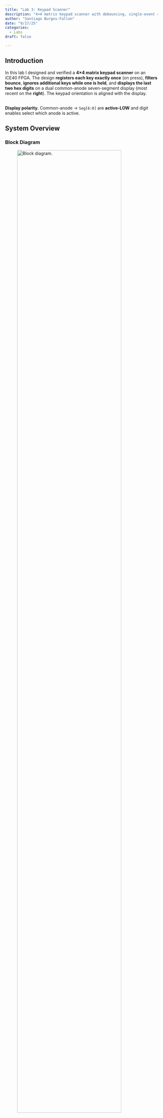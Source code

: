 ```yaml
---
title: "Lab 3: Keypad Scanner"
description: "4×4 matrix keypad scanner with debouncing, single-event registration, and dual 7-segment output"
author: "Santiago Burgos-Fallon"
date: "9/17/25"
categories:
  - Labs
draft: false

---
```


## Introduction

In this lab I designed and verified a **4×4 matrix keypad scanner** on an iCE40 FPGA. The design **registers each key exactly once** (on press), **filters bounce**, **ignores additional keys while one is held**, and **displays the last two hex digits** on a dual common-anode seven-segment display (most recent on the **right**). The keypad orientation is aligned with the display.

\
**Display polarity.** Common-anode → `Seg[6:0]` are **active-LOW** and digit enables select which anode is active.
\

## System Overview

### Block Diagram


![Block diagram.](images/BD.jpg){#fig-block align="center" fig-alt="top level muxed design." width="90%"}


### Top-Level Architecture

* **Clocking:** Lattice `HSOSC` at \~**6 MHz** (`CLKHF_DIV=2'b11`).
* **Keypad interface:**

  * **Rows** (`Row[3:0]`) are **FPGA outputs**, one row driven **LOW** at a time (scan).
  * **Columns** (`Col[3:0]`) are **FPGA inputs** with **pull-ups** (`PULLMODE=UP`). A pressed key shorts the active low row to its column → that column reads `0`.
* **Scanner (`KeypadScan`):**

  * **Round-robin row scan** (≈2 kHz), **2-FF synchronizers** on `Col[3:0]`.
  * **FSM** with states **IDLE → DEB → HELD**.

    * On first detection, freeze the candidate row/col and **debounce** for a few scan ticks.
    * Emit a **1-cycle `key_valid`** on acceptance, then **ignore** other keys until **all columns return high**.
* **Display path:** On `key_valid`, shift `{D_left, D_right} ← {D_right, key_code}`. A single `SevenSeg` instance decodes the selected nibble; `DMux` alternates enables (`En1`, `En2`) and feeds the decoder input (`s`) at a fixed duty to avoid brightness variation.


![RTL](images/rtl.png){#fig-RTL fig-alt="Netlist of design"}


## State Machine Specification

### State Diagram

![FSM](images/FSM.jpg){#fig-FSM fig-alt="Debounce FSM"}

## State Transition Table

### IDLE – transitions

| Current State | Condition (plain English)                                   | Next State | Notes                                                                   |
| ------------- | ----------------------------------------------------------- | ---------: | ----------------------------------------------------------------------- |
| **IDLE**      | A key seems pressed (while scanning, some column reads LOW) |    **DEB** | Latch the *candidate key* = (active row, first LOW column); compute hex |
| **IDLE**      | Otherwise                                                   |   **IDLE** | Continue round-robin row scan                                           |

### DEB – transitions

| Current State | Condition (plain English)                                                                                                              | Next State | Notes                                                         |
| ------------- | -------------------------------------------------------------------------------------------------------------------------------------- | ---------: | ------------------------------------------------------------- |
| **DEB**       | All columns are HIGH again (looks like release or a glitch)                                                                            |   **IDLE** | Abort debounce; resume scanning                               |
| **DEB**       | On the scan strobe, the **same candidate column** is still LOW **and** the **stable count just reached the target** (e.g., 3 in a row) |   **HELD** | Accept the key; emit a one-clock `key_valid` pulse            |
| **DEB**       | On the scan strobe, the same candidate column is still LOW **but** the **stable count hasn’t reached the target**                      |    **DEB** | Keep counting consecutive stable observations                 |
| **DEB**       | On the scan strobe, the candidate column is **not** LOW                                                                                |    **DEB** | Reset the stable counter to zero                              |
| **DEB**       | Otherwise                                                                                                                              |    **DEB** | Keep the candidate row held LOW and wait for next scan strobe |

### HELD – transitions

| Current State | Condition (plain English)                              | Next State | Notes                                     |
| ------------- | ------------------------------------------------------ | ---------: | ----------------------------------------- |
| **HELD**      | All columns are HIGH (the key has been fully released) |   **IDLE** | Return to scanning; allow a new key       |
| **HELD**      | Otherwise (key still held, or other keys also pressed) |   **HELD** | Ignore additional keys until full release |

### Outputs & Actions (per state)

| State    | Row Drive (what we drive on the keypad)                            | Registers / Counters (what we latch/update)                                                                         | One-Cycle Outputs                                                      |
| -------- | ------------------------------------------------------------------ | ------------------------------------------------------------------------------------------------------------------- | ---------------------------------------------------------------------- |
| **IDLE** | Round-robin: one row LOW at a time (`…1110 → 1101 → 1011 → 0111…`) | On first LOW column: **latch candidate row & column**, compute and hold **candidate hex**, **clear** stable counter | `key_valid = 0`                                                        |
| **DEB**  | **Freeze**: keep only the candidate row LOW                        | On each scan strobe: if same column still LOW → **increment** stable counter; else **reset** to 0                   | When target count reached on a strobe: **`key_valid = 1` (one clock)** |
| **HELD** | **Freeze**: keep only the candidate row LOW                        | Wait until **all columns HIGH** (full release); counters unchanged                                                  | `key_valid = 0`                                                        |

#### Mini-glossary (for the table)

* **Scan strobe**: periodic tick that advances row scan and paces debouncing.
* **Candidate key**: first detected (row, column) pair; row is held during debounce.
* **Stable count**: number of **consecutive** scan strobes where that same column remains LOW (target e.g. **3**).
* **All columns HIGH**: no key asserted (`1111` due to pull-ups).

---

### One-liners for implementation cross-check

* **Accept press** when: `state==DEB && scan_tick && stable_cand && deb_cnt==N_stable-1` → `key_valid<=1`, `state<=HELD`.
* **Abort bounce** when: `state==DEB && all_released` → `deb_cnt<=0`, `state<=IDLE`.
* **Ignore additional keys** while **HELD**: do nothing until `all_released`.

---


## Debouncing & Metastability

* **Synchronizers:** Each `Col[x]` passes through a **two-flip-flop** chain (`col_s1 → col_sync`) clocked at 6 MHz to mitigate metastability.
* **Debounce window:** Acceptance requires **three** stable observations of the candidate column under a **frozen row**. This balances responsiveness and immunity to mechanical bounce.
* **Single-event guarantee:** `key_valid` is generated **once**, on the **press** edge only. While in **HELD**, new presses are **ignored** until release.

## Timing & Multiplexing

### Scan Timing

A 13-bit divider creates a \~**2 kHz** scan tick. Rows step: `1110 → 1101 → 1011 → 0111`. The debounce counter advances only on scan ticks. Timing can be seen on top Module Wave form.

### Display Timing (`DMux`)

`DMux` toggles a digit select at \~**50 Hz** (counter=60 000 at 6 MHz → 50 Hz).

* `s = (DivClk) ? D_right : D_left`
* `En2 = DivClk`, `En1 = ~DivClk`
* Constant duty keeps **brightness uniform**, independent of the number of lit segments.

Timing can be seen on top Module Wave form.

## Pinout & Orientation

* **Rows (outputs):** connect to keypad **R0..R3**.
* **Columns (inputs w/ pull-up):** connect to keypad **C0..C3**.
* The **map\_hex** table encodes the keypad legend for `(row, col)` indices consistent with the chosen orientation.


![Layout Schematic](images/GenSchem.jpg){#fig-Schematic fig-alt="Schematic with Pinouts"}


## HDL Summary (files & roles)

* `top.sv` — HSOSC, `KeypadScan`, capture registers for last two digits, `DMux`, `SevenSeg`.
* `KeypadScan.sv` — row scan, 2-FF input sync, **IDLE/DEB/HELD** FSM, `map_hex(r,c)`.
* `DMux.sv` — display multiplexer + digit enables (fixed duty).
* `SevenSeg.sv` — combinational hex→segments (active-LOW).

All combinational logic is in `always_comb`; sequential is in `always_ff` with a single driver per `reg` (no latches, no tri-states).

## Simulation & Verification

### Testbench Strategy

* A **behavioral keypad model** drives `Col[3:0]` LOW **only** when the DUT selects the matching row LOW.
* The TB issues a sequence of 16 keys (walks the matrix), waits for `key_valid`, and then checks the **two displayed digits** by sampling when each enable is active.
* Negative tests:

  * Hold one key, “press” another → verify the **second is ignored** until release.
  * Inject brief bounces on a column line → ensure **single** registration.

:::: {.columns}
::: {.column width="60%"}
![Keypad Scan, Dmux, and Top waveforms.](images/waves.png){#fig-block align="center" fig-alt="top level muxed design." width="90%"}
:::
::: {.column width="40%"}
![waveform transcript (1 expected X-case mismatch at vec 0).](images/Output.png){#fig-top-log fig-alt="16 tests, 1 error due to X-expectation vector."}
:::
::::

### Results (simulation)

* Each programmed key press produced **one** `key_valid` pulse and the expected `key_code`.
* With one key held, additional simulated presses did **not** register.
* Display sampling showed stable, non-flickering output; both digits had equal duty.

## Hardware Bring-Up & Measurements

* Verified with a multimeter that each button shorts exactly one **Row** to one **Col** (<100 Ω) and that `Col` idles at `1111` with no key (internal pull-ups).
* Confirmed row order and column order match the **`map_hex`** orientation by observing a temporary LED debug (`~Row`, `~Col`) and adjusting constraints where needed.
* Final board test: pressing any key updates the right digit; the previous right digit shifts to the left. Press-and-hold does not cause repeats; additional presses are ignored until release.

## Design Tradeoffs & Alternatives

* **Debounce length:** I chose **3 scan-ticks** (≈1.5 ms at \~2 kHz) for a good balance of responsiveness vs. bounce immunity. Longer windows reduce false triggers but feel less snappy.
* **Scan rate:** \~2 kHz row stepping comfortably exceeds bounce dynamics and avoids aliasing; slower scanning risks missing very short taps.
* **Single decoder + mux:** Minimizes area and guarantees identical glyphs; the tradeoff is a need for careful duty control to keep brightness uniform.
* **First-press policy vs. NKRO:** For a diode-less matrix, “first-press wins” avoids ghosting; true multi-key (NKRO) would require per-switch diodes or a more complex detection + ghost-masking strategy.
* **Synchronizers:** 2-FF is sufficient at 6 MHz; 3-FF would further reduce MTBF at the cost of extra latency.

## Schematic Notes

* **Columns:** inputs with **PULLMODE=UP**
* **Rows:** push-pull outputs; **one driven LOW** at a time.
* **Display:** common-anode; segment resistors per segment; enables at constant duty.

## Conclusions

The implemented keypad scanner **meets the lab requirements**:

* Correctly reads the 4×4 keypad, **debounces**, and **registers once per press**.
* **Ignores** additional keys while one is held.
* Drives the dual 7-segment display with **stable brightness** and correct ordering (most-recent on **right**).
* Uses clean, latch-free, tri-state-free RTL with proper **synchronizers**.

**Time spent:** *(12 hours)*.
**Known limitations / future work:**

* Add a compile-time option to speed the scan/dividers in simulation.
* Auto-detect row/col orientation at power-up to reduce pin-map bring-up friction.

## Appendix

### File List

```
top.sv
KeypadScan.sv
DMux.sv
SevenSeg.sv
hsosc_sim.sv   // simulation model only
*_tb.sv        // keypad + display testbenches
```

### Key Equations

* **Display scan:**  $f_{\text{scan}} = \dfrac{f_{\text{clk}}}{2N}$ (N = `DMux` terminal count).
* **Debounce window:**  $T_{\text{deb}} = N_{\text{stable}} / f_{\text{row-scan}}$.

## AI Implementation

### Prompt used

> **Target device:** Lattice iCE40 UP5K FPGA with internal high-speed oscillator (\~20 MHz).
>
> Write synthesizable SystemVerilog to scan a 4×4 matrix keypad and display the last two hex keys pressed on a dual 7-segment display. Implement:
> • A clock divider that derives a scan clock on the order of 100–200 Hz from the internal oscillator.
> • A keypad scanning controller that iterates one active-low column at a time and samples active-low rows, registering at most one key per press (debounce-by-design), ignoring additional presses while any key is held, and allowing a new registration only after release.
> • A top level that updates two hex digits (older and most recent) when a new key is registered and drives a time-multiplexed two-digit 7-segment display without visible flicker and with balanced brightness.
> Use idiomatic SystemVerilog (e.g., `logic`, `always_ff`, enumerated states for FSMs). Provide clean module boundaries and keep all state synchronous. Include brief comments explaining the design choices.
> Create a new Radiant project, type the code generated by the LLM in and analyze the results. If the synthesis fails, type the error message back into the LLM to see what suggestions it generates.

### What the LLM produced

* **Good ideas it used**

  * Clear **module split**: `KeypadScan` (scanner + debounce FSM), `DMux` (digit scan/mux), `SevenSeg` (combinational hex→segments), `top` (capture two digits, wire-up).
  * **Synchronous FSM** with three states (**IDLE → DEB → HELD**), a **one-shot** `key_valid` pulse on accept, and **two-flip-flop synchronizers** on the asynchronous column inputs.
  * **Round-robin row drive** and **frozen row during debounce**, which prevents ghosting and enforces “first press wins.”
  * **Time-multiplexed display** with fixed duty for **uniform brightness**, and active-LOW segment patterns for a common-anode display.
  * Included a **scan tick** to pace debounce (stable-N policy), keeping all counters/sequencing in `always_ff` and decoding in `always_comb`.

* **Gaps I had to fix**

  * **Row/column polarity & direction**: the prompt assumed *active-low columns* and *sampled rows*, but our board drives **rows (active-LOW)** and reads **columns (with pull-ups)**. I corrected the interface and comments to match hardware.
  * **Key mapping**: the default `(row,col)→hex` map didn’t match the physical keypad legend; I rewrote `map_hex` to our layout.
  * **Multiple drivers risk**: `key_valid` was assigned in more than one procedural context in one draft. I consolidated to a **single** `always_ff`.
  * **Debounce edge case**: the counter was clocked every system cycle; I tied it to the **scan strobe** so stability is measured per row sample.
  * **Simulation speed**: initial dividers made sims painfully long; I added small counts under a guarded **sim mode** while leaving hardware rates intact.

### Quality rating (and why)

* **Rating: A-**
* **Why:** The LLM delivered a solid modular architecture and a correct synchronous FSM with proper input synchronization and single-event registration. Most fixes were **integration details** (board polarity, key legend, divider sizing) rather than structural rewrites.

### Did it synthesize first time?

* **Almost.** It compiled after minor edits:

  1. Align row/column **direction and polarity** with our board.
  2. Fix a **single-writer** rule on `key_valid`.
  3. Adjust the `(row,col)→hex` **lookup** to the actual keypad legend.
  4. Tweak divider constants (fast for sim, slow for hardware) and confirm **no latches/tri-states**.

### What I’d do differently next time with an LLM

1. **State the physical contract explicitly in the prompt:** “Rows = outputs, active-LOW; Columns = inputs with pull-ups (idle=1111); Segments active-LOW; digit enables En1/En2 select left/right.”
2. **Provide the keypad legend and pin swap up front** and ask the model to generate `map_hex` from a small (row,col)→label table.
3. **Ask for `+ifdef SIM` dividers** from the start to keep waveforms short and readable.
4. **Require one-process-per-reg** and “no `$clog2`/parameters” if a strict style is desired, so the draft matches house style without edits.

